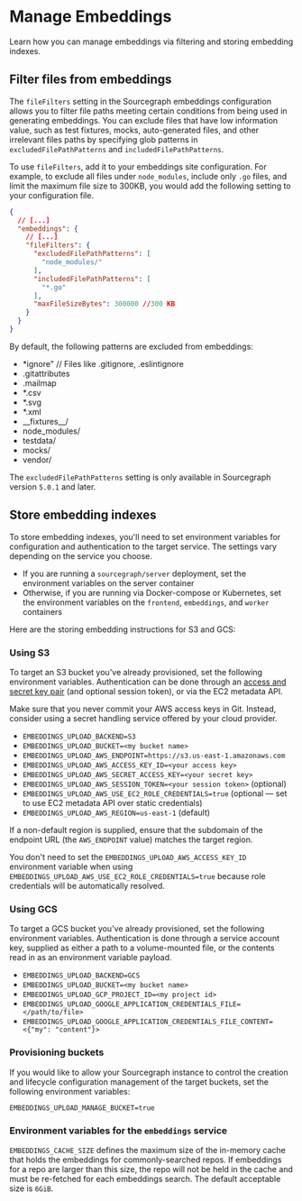 # Manage Embeddings

<p className="subtitle">Learn how you can manage embeddings via filtering and storing embedding indexes.</p>

## Filter files from embeddings

The `fileFilters` setting in the Sourcegraph embeddings configuration allows you to filter file paths meeting certain conditions from being used in generating embeddings. You can exclude files that have low information value, such as test fixtures, mocks, auto-generated files, and other irrelevant files paths  by specifying glob patterns in `excludedFilePathPatterns` and `includedFilePathPatterns`.

To use `fileFilters`, add it to your embeddings site configuration. For example, to exclude all files under `node_modules`, include only `.go` files, and limit the maximum file size to 300KB, you would add the following setting to your configuration file.

```json
{
  // [...]
  "embeddings": {
    // [...]
    "fileFilters": {
      "excludedFilePathPatterns": [
        "node_modules/"
      ],
      "includedFilePathPatterns": [
        "*.go"
      ],
      "maxFileSizeBytes": 300000 //300 KB
    }
  }
}
```

By default, the following patterns are excluded from embeddings:

- *ignore" // Files like .gitignore, .eslintignore
- .gitattributes
- .mailmap
- *.csv
- *.svg
- *.xml
- \_\_fixtures\_\_/
- node_modules/
- testdata/
- mocks/
- vendor/

<Callout type="note">The `excludedFilePathPatterns` setting is only available in Sourcegraph version `5.0.1` and later.</Callout>

## Store embedding indexes

To store embedding indexes, you'll need to set environment variables for configuration and authentication to the target service. The settings vary depending on the service you choose.

- If you are running a `sourcegraph/server` deployment, set the environment variables on the server container
- Otherwise, if you are running via Docker-compose or Kubernetes, set the environment variables on the `frontend`, `embeddings`, and `worker` containers

Here are the storing embedding instructions for S3 and GCS:

### Using S3

To target an S3 bucket you've already provisioned, set the following environment variables. Authentication can be done through an [access and secret key pair](https://docs.aws.amazon.com/general/latest/gr/aws-sec-cred-types.html#access-keys-and-secret-access-keys) (and optional session token), or via the EC2 metadata API.

<Callout type="warning">Make sure that you never commit your AWS access keys in Git. Instead, consider using a secret handling service offered by your cloud provider.</Callout>

- `EMBEDDINGS_UPLOAD_BACKEND=S3`
- `EMBEDDINGS_UPLOAD_BUCKET=<my bucket name>`
- `EMBEDDINGS_UPLOAD_AWS_ENDPOINT=https://s3.us-east-1.amazonaws.com`
- `EMBEDDINGS_UPLOAD_AWS_ACCESS_KEY_ID=<your access key>`
- `EMBEDDINGS_UPLOAD_AWS_SECRET_ACCESS_KEY=<your secret key>`
- `EMBEDDINGS_UPLOAD_AWS_SESSION_TOKEN=<your session token>` (optional)
- `EMBEDDINGS_UPLOAD_AWS_USE_EC2_ROLE_CREDENTIALS=true` (optional — set to use EC2 metadata API over static credentials)
- `EMBEDDINGS_UPLOAD_AWS_REGION=us-east-1` (default)

<Callout type="note">If a non-default region is supplied, ensure that the subdomain of the endpoint URL (the `AWS_ENDPOINT` value) matches the target region.</Callout>

<Callout type="note">You don't need to set the `EMBEDDINGS_UPLOAD_AWS_ACCESS_KEY_ID` environment variable when using `EMBEDDINGS_UPLOAD_AWS_USE_EC2_ROLE_CREDENTIALS=true` because role credentials will be automatically resolved.</Callout>

### Using GCS

To target a GCS bucket you've already provisioned, set the following environment variables. Authentication is done through a service account key, supplied as either a path to a volume-mounted file, or the contents read in as an environment variable payload.

- `EMBEDDINGS_UPLOAD_BACKEND=GCS`
- `EMBEDDINGS_UPLOAD_BUCKET=<my bucket name>`
- `EMBEDDINGS_UPLOAD_GCP_PROJECT_ID=<my project id>`
- `EMBEDDINGS_UPLOAD_GOOGLE_APPLICATION_CREDENTIALS_FILE=</path/to/file>`
- `EMBEDDINGS_UPLOAD_GOOGLE_APPLICATION_CREDENTIALS_FILE_CONTENT=<{"my": "content"}>`

### Provisioning buckets

If you would like to allow your Sourcegraph instance to control the creation and lifecycle configuration management of the target buckets, set the following environment variables:

```
EMBEDDINGS_UPLOAD_MANAGE_BUCKET=true
```

### Environment variables for the `embeddings` service

`EMBEDDINGS_CACHE_SIZE` defines the maximum size of the in-memory cache that holds the embeddings for commonly-searched repos. If embeddings for a repo are larger than this size, the repo will not be held in the cache and must be re-fetched for each embeddings search. The default acceptable size is `6GiB`.
